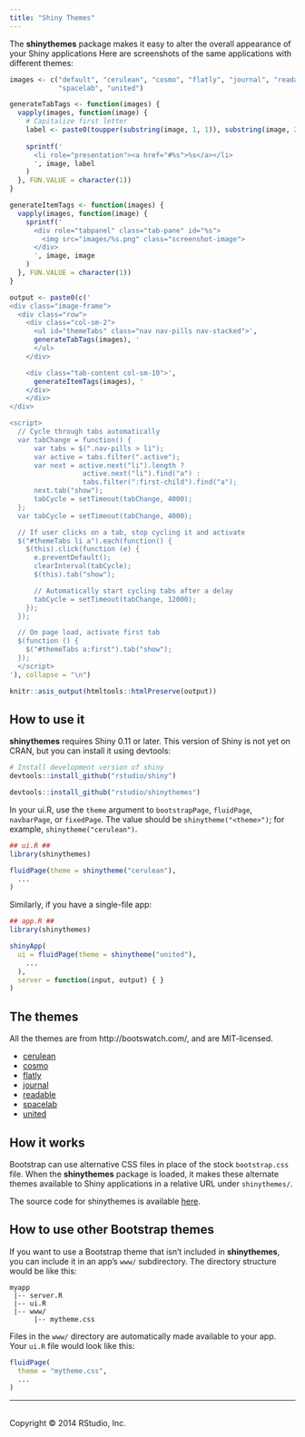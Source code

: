 ```yaml
---
title: "Shiny Themes"
---
```



The **shinythemes** package makes it easy to alter the overall appearance of your Shiny applications Here are screenshots of the same applications with different themes:


```r
images <- c("default", "cerulean", "cosmo", "flatly", "journal", "readable",
            "spacelab", "united")

generateTabTags <- function(images) {  
  vapply(images, function(image) {
    # Capitalize first letter
    label <- paste0(toupper(substring(image, 1, 1)), substring(image, 2))
  
    sprintf('
      <li role="presentation"><a href="#%s">%s</a></li>
      ', image, label
    )
  }, FUN.VALUE = character(1))
}

generateItemTags <- function(images) {  
  vapply(images, function(image) {
    sprintf('
      <div role="tabpanel" class="tab-pane" id="%s">
        <img src="images/%s.png" class="screenshot-image">
      </div>
      ', image, image
    )
  }, FUN.VALUE = character(1))
}

output <- paste0(c('
<div class="image-frame">
  <div class="row">
    <div class="col-sm-2">
      <ul id="themeTabs" class="nav nav-pills nav-stacked">',
      generateTabTags(images), '
      </ul>
    </div>

    <div class="tab-content col-sm-10">',
      generateItemTags(images), '
    </div>
    </div>
</div>

<script>
  // Cycle through tabs automatically
  var tabChange = function() {
      var tabs = $(".nav-pills > li");
      var active = tabs.filter(".active");
      var next = active.next("li").length ?
                  active.next("li").find("a") :
                  tabs.filter(":first-child").find("a");
      next.tab("show");
      tabCycle = setTimeout(tabChange, 4000);
  };
  var tabCycle = setTimeout(tabChange, 4000);

  // If user clicks on a tab, stop cycling it and activate
  $("#themeTabs li a").each(function() {
    $(this).click(function (e) {
      e.preventDefault();
      clearInterval(tabCycle);
      $(this).tab("show");

      // Automatically start cycling tabs after a delay
      tabCycle = setTimeout(tabChange, 12000);
    });
  });

  // On page load, activate first tab
  $(function () {
    $("#themeTabs a:first").tab("show");
  });
  </script>
'), collapse = "\n")

knitr::asis_output(htmltools::htmlPreserve(output))
```


## How to use it

**shinythemes** requires Shiny 0.11 or later. This version of Shiny is not yet on CRAN, but you can install it using devtools:

```r
# Install development version of shiny
devtools::install_github("rstudio/shiny")

devtools::install_github("rstudio/shinythemes")
```


In your ui.R, use the `theme` argument to `bootstrapPage`, `fluidPage`, `navbarPage`, or `fixedPage`.  The value should be `shinytheme("<theme>")`; for example, `shinytheme("cerulean")`.

```r
## ui.R ##
library(shinythemes)

fluidPage(theme = shinytheme("cerulean"),
  ...
)
```


Similarly, if you have a single-file app:

```r
## app.R ##
library(shinythemes)

shinyApp(
  ui = fluidPage(theme = shinytheme("united"),
    ...
  ),
  server = function(input, output) { }
)
```


## The themes

All the themes are from http://bootswatch.com/, and are MIT-licensed.

* [cerulean](http://bootswatch.com/cerulean/)
* [cosmo](http://bootswatch.com/cosmo/)
* [flatly](http://bootswatch.com/flatly/)
* [journal](http://bootswatch.com/journal/)
* [readable](http://bootswatch.com/readable/)
* [spacelab](http://bootswatch.com/spacelab/)
* [united](http://bootswatch.com/united/)


## How it works

Bootstrap can use alternative CSS files in place of the stock `bootstrap.css` file. When the **shinythemes** package is loaded, it makes these alternate themes available to Shiny applications in a relative URL under `shinythemes/`.

The source code for shinythemes is available [here](https://github.com/rstudio/shinythemes).

## How to use other Bootstrap themes

If you want to use a Bootstrap theme that isn't included in **shinythemes**, you can include it in an app's `www/` subdirectory. The directory structure would be like this:

```
myapp
 |-- server.R
 |-- ui.R
 |-- www/
      |-- mytheme.css
```

Files in the `www/` directory are automatically made available to your app. Your `ui.R` file would look like this:

```r
fluidPage(
  theme = "mytheme.css",
  ...
)
```


<hr>

<footer>
  <div>&nbsp;</div>
  <div class="text-muted">
  Copyright &copy; 2014 RStudio, Inc.
  </div>
  <div>&nbsp;</div>
</footer>
